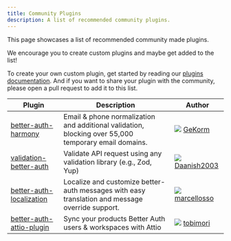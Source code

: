 ```yaml
---
title: Community Plugins
description: A list of recommended community plugins.
---
```


This page showcases a list of recommended community made plugins.

We encourage you to create custom plugins and maybe get added to the list!

To create your own custom plugin, get started by reading our [plugins documentation](/docs/concepts/plugins). And if you want to share your plugin with the community, please open a pull request to add it to this list.

| <div className="w-[200px]">Plugin</div>                                             | Description                                                                                                                  | <div className="w-[150px]">Author</div>                                                                                                                              |
| ----------------------------------------------------------------------------------- | ---------------------------------------------------------------------------------------------------------------------------- | -------------------------------------------------------------------------------------------------------------------------------------------------------------------- |
| [better-auth-harmony](https://github.com/gekorm/better-auth-harmony/)               | Email & phone normalization and additional validation, blocking over 55,000 temporary email domains.                         | <img src="https://github.com/GeKorm.png" className="rounded-full w-6 h-6 border opacity-70 m-0 inline mr-1" /> [GeKorm](https://github.com/GeKorm) |
| [validation-better-auth](https://github.com/Daanish2003/validation-better-auth)     | Validate API request using any validation library (e.g., Zod, Yup)                                                           | <img src="https://github.com/Daanish2003.png" className="rounded-full w-6 h-6 border opacity-70 m-0 inline mr-1" /> [Daanish2003](https://github.com/Daanish2003) |
| [better-auth-localization](https://github.com/marcellosso/better-auth-localization) | Localize and customize better-auth messages with easy translation and message override support.                              | <img src="https://github.com/marcellosso.png" className="rounded-full w-6 h-6 border opacity-70 m-0 inline mr-1" /> [marcellosso](https://github.com/marcellosso) |
| [better-auth-attio-plugin](https://github.com/tobimori/better-auth-attio-plugin)    | Sync your products Better Auth users & workspaces with Attio                              | <img src="https://github.com/tobimori.png" className="rounded-full w-6 h-6 border opacity-70 m-0 inline mr-1" /> [tobimori](https://github.com/tobimori) |
